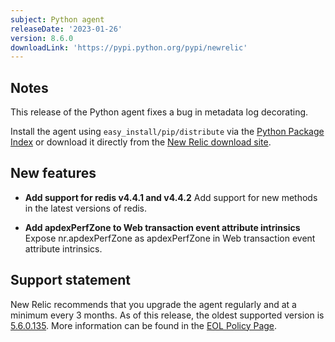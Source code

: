 ```yaml
---
subject: Python agent
releaseDate: '2023-01-26'
version: 8.6.0
downloadLink: 'https://pypi.python.org/pypi/newrelic'
---
```


## Notes

This release of the Python agent fixes a bug in metadata log decorating.

Install the agent using `easy_install/pip/distribute` via the [Python Package Index](https://pypi.python.org/pypi/newrelic) or download it directly from the [New Relic download site](http://download.newrelic.com/python_agent/release).

## New features

* **Add support for redis v4.4.1 and v4.4.2**
  Add support for new methods in the latest versions of redis.

* **Add apdexPerfZone to Web transaction event attribute intrinsics**
  Expose nr.apdexPerfZone as apdexPerfZone in Web transaction event attribute intrinsics.

## Support statement

  New Relic recommends that you upgrade the agent regularly and at a minimum every 3 months. As of this release, the oldest supported version is [5.6.0.135](https://docs.newrelic.com/docs/release-notes/agent-release-notes/python-release-notes/python-agent-541134). More information can be found in the [EOL Policy Page](https://docs.newrelic.com/docs/apm/agents/python-agent/getting-started/python-agent-eol-policy/).
